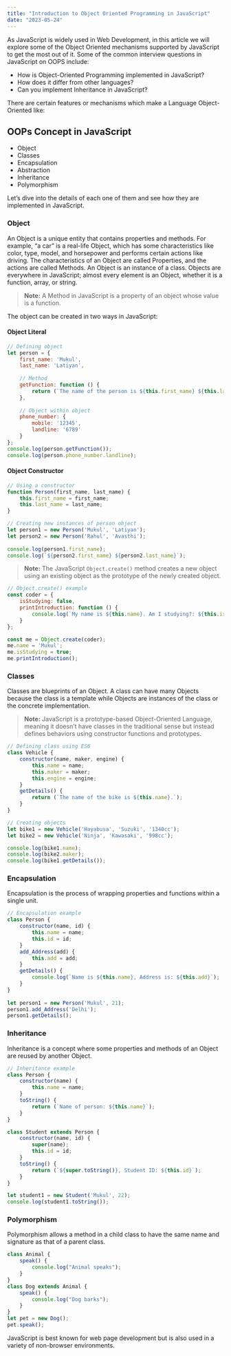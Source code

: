 ```yaml
---
title: "Introduction to Object Oriented Programming in JavaScript"
date: "2023-05-24"
---
```


As JavaScript is widely used in Web Development, in this article we will explore some of the Object Oriented mechanisms supported by JavaScript to get the most out of it. Some of the common interview questions in JavaScript on OOPS include:

- How is Object-Oriented Programming implemented in JavaScript? 
- How does it differ from other languages? 
- Can you implement Inheritance in JavaScript?

There are certain features or mechanisms which make a Language Object-Oriented like:

## OOPs Concept in JavaScript

- Object
- Classes
- Encapsulation
- Abstraction
- Inheritance
- Polymorphism

Let’s dive into the details of each one of them and see how they are implemented in JavaScript.

### Object

An Object is a unique entity that contains properties and methods. For example, “a car” is a real-life Object, which has some characteristics like color, type, model, and horsepower and performs certain actions like driving. The characteristics of an Object are called Properties, and the actions are called Methods. An Object is an instance of a class. Objects are everywhere in JavaScript; almost every element is an Object, whether it is a function, array, or string.

> **Note:** A Method in JavaScript is a property of an object whose value is a function.

The object can be created in two ways in JavaScript:

#### Object Literal

```js
// Defining object
let person = {
    first_name: 'Mukul',
    last_name: 'Latiyan',
    
    // Method
    getFunction: function () {
        return (`The name of the person is ${this.first_name} ${this.last_name}`);
    },
    
    // Object within object
    phone_number: {
        mobile: '12345',
        landline: '6789'
    }
};
console.log(person.getFunction());
console.log(person.phone_number.landline);
```

#### Object Constructor

```js
// Using a constructor
function Person(first_name, last_name) {
    this.first_name = first_name;
    this.last_name = last_name;
}

// Creating new instances of person object
let person1 = new Person('Mukul', 'Latiyan');
let person2 = new Person('Rahul', 'Avasthi');
 
console.log(person1.first_name);
console.log(`${person2.first_name} ${person2.last_name}`);
```

> **Note:** The JavaScript `Object.create()` method creates a new object using an existing object as the prototype of the newly created object.

```js
// Object.create() example
const coder = {
    isStudying: false,
    printIntroduction: function () {
        console.log(`My name is ${this.name}. Am I studying?: ${this.isStudying}.`);
    }
};

const me = Object.create(coder);
me.name = 'Mukul';
me.isStudying = true;
me.printIntroduction();
```

### Classes

Classes are blueprints of an Object. A class can have many Objects because the class is a template while Objects are instances of the class or the concrete implementation.

> **Note:** JavaScript is a prototype-based Object-Oriented Language, meaning it doesn’t have classes in the traditional sense but instead defines behaviors using constructor functions and prototypes.

```js
// Defining class using ES6
class Vehicle {
    constructor(name, maker, engine) {
        this.name = name;
        this.maker = maker;
        this.engine = engine;
    }
    getDetails() {
        return (`The name of the bike is ${this.name}.`);
    }
}

// Creating objects
let bike1 = new Vehicle('Hayabusa', 'Suzuki', '1340cc');
let bike2 = new Vehicle('Ninja', 'Kawasaki', '998cc');

console.log(bike1.name);
console.log(bike2.maker);
console.log(bike1.getDetails());
```

### Encapsulation

Encapsulation is the process of wrapping properties and functions within a single unit.

```js
// Encapsulation example
class Person {
    constructor(name, id) {
        this.name = name;
        this.id = id;
    }
    add_Address(add) {
        this.add = add;
    }
    getDetails() {
        console.log(`Name is ${this.name}, Address is: ${this.add}`);
    }
}
 
let person1 = new Person('Mukul', 21);
person1.add_Address('Delhi');
person1.getDetails();
```

### Inheritance

Inheritance is a concept where some properties and methods of an Object are reused by another Object.

```js
// Inheritance example
class Person {
    constructor(name) {
        this.name = name;
    }
    toString() {
        return (`Name of person: ${this.name}`);
    }
}

class Student extends Person {
    constructor(name, id) {
        super(name);
        this.id = id;
    }
    toString() {
        return (`${super.toString()}, Student ID: ${this.id}`);
    }
}

let student1 = new Student('Mukul', 22);
console.log(student1.toString());
```

### Polymorphism

Polymorphism allows a method in a child class to have the same name and signature as that of a parent class.

```js
class Animal {
    speak() {
        console.log("Animal speaks");
    }
}
class Dog extends Animal {
    speak() {
        console.log("Dog barks");
    }
}
let pet = new Dog();
pet.speak();
```

JavaScript is best known for web page development but is also used in a variety of non-browser environments.